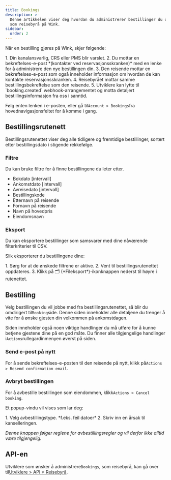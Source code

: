```yaml
---
title: Bookings
description: >-
  Denne artikkelen viser deg hvordan du administrerer bestillinger du oppretter
  som reisebyrå på Wink.
sidebar:
  order: 2
---
```


Når en bestilling gjøres på Wink, skjer følgende:

<Steps>
  1. Din kanalansvarlig, CRS eller PMS blir varslet.
  2. Du mottar en bekreftelses-e-post *(kontakter ved reservasjonsskranken)* med en lenke for å administrere den nye bestillingen din.
  3. Den reisende mottar en bekreftelses-e-post som også inneholder informasjon om hvordan de kan kontakte reservasjonsskranken.
  4. Reisebyrået mottar samme bestillingsbekreftelse som den reisende.
  5. Utviklere kan lytte til `booking.created` webhook-arrangementet og motta detaljert bestillingsinformasjon fra oss i sanntid.
</Steps>


Følg enten lenken i e-posten, eller gå til`Account > Bookings`fra hovednavigasjonsfeltet for å komme i gang.

## Bestillingsrutenett

Bestillingsrutenettet viser deg alle tidligere og fremtidige bestillinger, sortert etter bestillingsdato i stigende rekkefølge.

### Filtre

Du kan bruke filtre for å finne bestillingene du leter etter.

* Bokdato \[intervall]
* Ankomstdato \[intervall]
* Avreisedato \[intervall]
* Bestillingskode
* Etternavn på reisende
* Fornavn på reisende
* Navn på hovedpris
* Eiendomsnavn

### Eksport

Du kan eksportere bestillinger som samsvarer med dine nåværende filterkriterier til CSV.

Slik eksporterer du bestillingene dine:

<Steps>
  1. Sørg for at de ønskede filtrene er aktive.
  2. Vent til bestillingsrutenettet oppdateres.
  3. Klikk på 🗂️ (*Fileksport*)-ikonknappen nederst til høyre i rutenettet.
</Steps>


## Bestilling

Velg bestillingen du vil jobbe med fra bestillingsrutenettet, så blir du omdirigert til`Booking`side. Denne siden inneholder alle detaljene du trenger å vite for å ønske gjesten din velkommen på ankomstdagen.

Siden inneholder også noen viktige handlinger du må utføre for å kunne betjene gjestene dine på en god måte. Du finner alle tilgjengelige handlinger i`Actions`rullegardinmenyen øverst på siden.

### Send e-post på nytt

For å sende bekreftelses-e-posten til den reisende på nytt, klikk på`Actions > Resend confirmation email`.

### Avbryt bestillingen

For å avbestille bestillingen som eiendommen, klikk`Actions > Cancel booking`.

Et popup-vindu vil vises som lar deg:

<Steps>
  1. Velg avbestillingstype. *f.eks. feil datoer*
  2. Skriv inn en årsak til kanselleringen.
</Steps>


*Denne knappen følger reglene for avbestillingsregler og vil derfor ikke alltid være tilgjengelig.*

## API-en

Utviklere som ønsker å administrere`Bookings`, som reisebyrå, kan gå over til[Utviklere > API > Reisebyrå](/developers/apis/#travel-agent-api).

